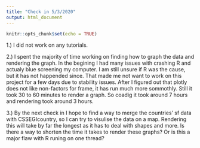 ```yaml
---
title: "Check in 5/3/2020"
output: html_document
---
```


```r
knitr::opts_chunk$set(echo = TRUE)
```

1.) I did not work on any tutorials.

2.) I spent the majority of time working on finding how to graph the data and rendering the graph.  In the begining I had many issues with crashing R and actualy blue screening my computer.  I am still unsure if R was the cause, but it has not happended since.  That made me not want to work on this project for a few days due to stability issues.  After I figured out that plotly does not like non-factors for frame, it has run much more sommothly.  Still it took 30 to 60 minutes to render a graph.  So coadig it took around 7 hours and rendering took around 3 hours.

3.) By the next check in I hope to find a way to merge the countries' sf data with CSSEGIcountry, so I can try to visulise the data on a map.  Rendering this will take by far the longest as it has to deal with shapes and more.  Is there a way to shorten the time it takes to render these graphs?  Or is this a major flaw with R runing on one thread?